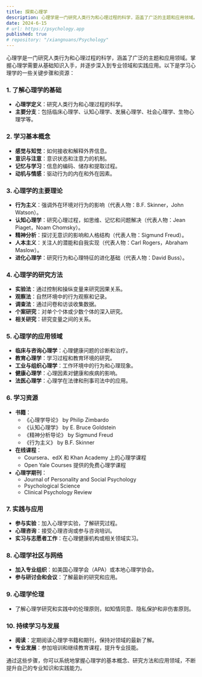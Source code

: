 ```yaml
---
title: 探索心理学
description: 心理学是一门研究人类行为和心理过程的科学，涵盖了广泛的主题和应用领域。
date: 2024-6-15
# url: https://psychology.app
published: true
# repository: "/xiangnuans/Psychology"
---
```


心理学是一门研究人类行为和心理过程的科学，涵盖了广泛的主题和应用领域。掌握心理学需要从基础知识入手，并逐步深入到专业领域和实践应用。以下是学习心理学的一些关键步骤和资源：

### 1. **了解心理学的基础**

- **心理学定义**：研究人类行为和心理过程的科学。
- **主要分支**：包括临床心理学、认知心理学、发展心理学、社会心理学、生物心理学等。

### 2. **学习基本概念**

- **感觉与知觉**：如何接收和解释外界信息。
- **意识与注意**：意识状态和注意力的机制。
- **记忆与学习**：信息的编码、储存和提取过程。
- **动机与情感**：驱动行为的内在和外在因素。

### 3. **心理学的主要理论**

- **行为主义**：强调外在环境对行为的影响（代表人物：B.F. Skinner，John Watson）。
- **认知心理学**：研究心理过程，如思维、记忆和问题解决（代表人物：Jean Piaget，Noam Chomsky）。
- **精神分析**：探讨无意识的影响和人格结构（代表人物：Sigmund Freud）。
- **人本主义**：关注人的潜能和自我实现（代表人物：Carl Rogers，Abraham Maslow）。
- **进化心理学**：研究行为和心理特征的进化基础（代表人物：David Buss）。

### 4. **心理学的研究方法**

- **实验法**：通过控制和操纵变量来研究因果关系。
- **观察法**：自然环境中的行为观察和记录。
- **调查法**：通过问卷和访谈收集数据。
- **个案研究**：对单个个体或少数个体的深入研究。
- **相关研究**：研究变量之间的关系。

### 5. **心理学的应用领域**

- **临床与咨询心理学**：心理健康问题的诊断和治疗。
- **教育心理学**：学习过程和教育环境的研究。
- **工业与组织心理学**：工作环境中的行为和心理现象。
- **健康心理学**：心理因素对健康和疾病的影响。
- **法医心理学**：心理学在法律和刑事司法中的应用。

### 6. **学习资源**

- **书籍**：
  - 《心理学导论》 by Philip Zimbardo
  - 《认知心理学》 by E. Bruce Goldstein
  - 《精神分析导论》 by Sigmund Freud
  - 《行为主义》 by B.F. Skinner
- **在线课程**：
  - Coursera、edX 和 Khan Academy 上的心理学课程
  - Open Yale Courses 提供的免费心理学课程
- **心理学期刊**：
  - Journal of Personality and Social Psychology
  - Psychological Science
  - Clinical Psychology Review

### 7. **实践与应用**

- **参与实验**：加入心理学实验，了解研究过程。
- **心理咨询**：接受心理咨询或参与咨询培训。
- **实习与志愿者工作**：在心理健康机构或相关领域实习。

### 8. **心理学社区与网络**

- **加入专业组织**：如美国心理学会（APA）或本地心理学协会。
- **参与研讨会和会议**：了解最新的研究和应用。

### 9. **心理学伦理**

- 了解心理学研究和实践中的伦理原则，如知情同意、隐私保护和非伤害原则。

### 10. **持续学习与发展**

- **阅读**：定期阅读心理学书籍和期刊，保持对领域的最新了解。
- **专业发展**：参加培训和继续教育课程，提升专业技能。

通过这些步骤，你可以系统地掌握心理学的基本概念、研究方法和应用领域，不断提升自己的专业知识和实践能力。
